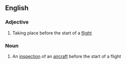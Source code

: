 ==English==

===Adjective===
{{en-adj|-}}

# Taking place before the start of a [[flight]]

===Noun===
{{en-noun}}

# An [[inspection]] of an [[aircraft]] before the start of a flight